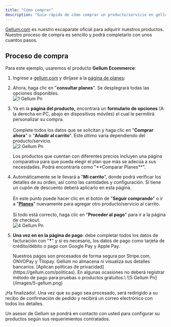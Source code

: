 ```yaml
---
title: "Cómo comprar"
description: "Guía rápida de cómo comprar un producto/servicio en gellum.com"
---
```



[Gellum.com](https://gellum.com/) es nuestro escaparate oficial para adquirir nuestros productos. Nuestro proceso de compra es sencillo y podrá completarlo con unos cuantos pasos.

## Proceso de compra

Para este ejemplo, usaremos el producto **Gellum Ecommerce**:

1. Ingrese a [gellum.com](http://gellum.com) y diríjase a la [página de planes](https://gellum.com/planes):
2. Ahora, haga clic en "**consultar planes**". Se desplegrará todas las opciones disponibles.\
   ![1 Gellum Pn](/images/1-gellum.png)
3. Ya en la **página del producto,** encontrará un **formulario de opciones** (A la derecha en PC, abajo en dispositivos móviles) el cual le permitirá personalizar su compra. \
   \
   Complete todos los datos que se solicitan y haga clic en "**Comprar ahora**" o "**Añadir al carrito**". Este último varía dependiendo del producto/servicio.\
   ![2 Gellum Pn](/images/2-gellum.png)

   <Tip>
     Los productos que cuentan con diferentes precios incluyen una página comparativa para que pueda elegir el plan que más se adecúa a sus necesidades. Podrá encontrarla como "**Comparar Planes**".
   </Tip>
4. Automáticamente se le llevará a "**Mi carrito**", donde podrá verificar los detalles de su orden, así como las cantidades y configuración. Si tiene un cupón de descuento deberá aplicarlo en esta página.\
   \
   En este punto puede hacer clic en el botón de "**Seguir comprando**" o ir a "[**Planes**](https://gellum.com/planes)" nuevamente para agregar otro producto/servicio al carrito. \
   \
   Si todo está correcto, haga clic en "**Proceder al pago**" para ir a la página de checkout.\
   ![4 Gellum Pn](/images/4-gellum.png)
5. **Una vez en en la página de pago**: debe completar todos los datos de facturación con "**\***" y si es necesario, los datos de pago como tarjeta de crédito/débito o pago con Google Pay y Apple Pay.

   <Check>
     Nuestros pagos son procesados de forma segura por Stripe.com, ONVOPay y Tilopay. Gellum no almacena ni visualiza sus detalles bancarios. [Aplican políticas de privacidad](https://gellum.com/politicas).
   </Check>
   En algunas ocasiones no deberá registrar método de pago para pruebas o productos gratuitos.\
   ![5 Gellum Pn](/images/5-gellum.png)

¡Ha finalizado\!. Una vez que su pago sea procesado, será redirigido a su recibo de confirmación de pedido y recibirá un correo electrónico con todos los detalles.

Un asesor de Gellum se pondrá en contacto con usted para configurar su productos según sus requerimientos contratados.

<Ayuda />